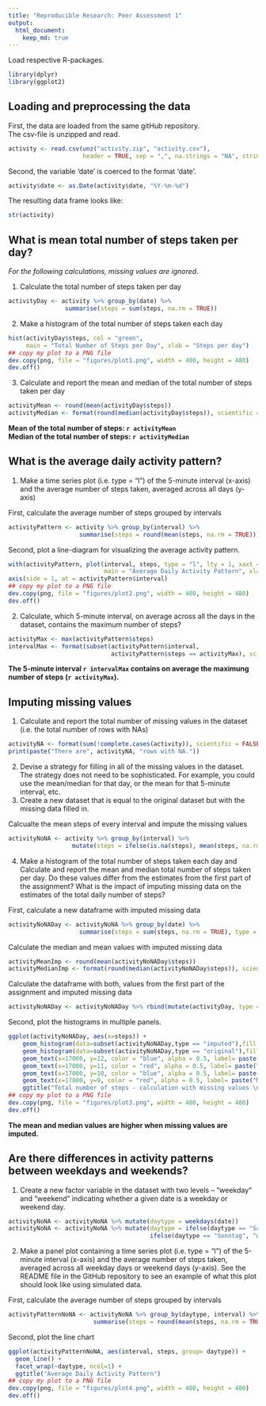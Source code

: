 ```yaml
---
title: "Reproducible Research: Peer Assessment 1"
output: 
  html_document:
    keep_md: true
---
```


Load respective R-packages.

```r
library(dplyr)
library(ggplot2)
```

## Loading and preprocessing the data
First, the data are loaded from the same gitHub repository.  
The csv-file is unzipped and read.
```r
activity <- read.csv(unz("activity.zip", "activity.csv"), 
                     header = TRUE, sep = ",", na.strings = "NA", stringsAsFactors = FALSE)
```

Second, the variable 'date' is coerced to the format 'date'.
```r
activity$date <- as.Date(activity$date, "%Y-%m-%d")
```
The resulting data frame looks like:
```r
str(activity)
```

## What is mean total number of steps taken per day?
*For the following calculations, missing values are ignored.*  

1. Calculate the total number of steps taken per day
```r
activityDay <- activity %>% group_by(date) %>% 
                summarise(steps = sum(steps, na.rm = TRUE))
```

2. Make a histogram of the total number of steps taken each day
```r
hist(activityDay$steps, col = "green", 
     main = "Total Number of Steps per Day", xlab = "Steps per day")
## copy my plot to a PNG file
dev.copy(png, file = "figures/plot1.png", width = 480, height = 480)
dev.off()
```

3. Calculate and report the mean and median of the total number of steps taken per day
```r
activityMean <- round(mean(activityDay$steps))
activityMedian <- format(round(median(activityDay$steps)), scientific = FALSE)
```
  
  
**Mean of the total number of steps: `r activityMean`**  
**Median of the total number of steps: `r activityMedian`**  
  
  
## What is the average daily activity pattern?

1. Make a time series plot (i.e. type = "l") of the 5-minute interval (x-axis) and the average number of steps taken, averaged across all days (y-axis)  

First, calculate the average number of steps grouped by intervals  
```r
activityPattern <- activity %>% group_by(interval) %>% 
                    summarise(steps = round(mean(steps, na.rm = TRUE)))
```

Second, plot a line-diagram for visualizing the average activity pattern.  
```r
with(activityPattern, plot(interval, steps, type = "l", lty = 1, xaxt = "n", 
                           main = "Average Daily Activity Pattern", xlab = "Daytime", ylab = "Number of Steps"))
axis(side = 1, at = activityPattern$interval)
## copy my plot to a PNG file
dev.copy(png, file = "figures/plot2.png", width = 480, height = 480)
dev.off()
```

2. Calculate, which 5-minute interval, on average across all the days in the dataset, contains the maximum number of steps?  


```r
activityMax <- max(activityPattern$steps)
intervalMax <- format(subset(activityPattern$interval, 
                             activityPattern$steps == activityMax), scientific = FALSE)
```
  
    
**The 5-minute interval `r intervalMax` contains on average the maximung number of steps (`r activityMax`).**  
  
    
## Imputing missing values
1. Calculate and report the total number of missing values in the dataset (i.e. the total number of rows with NAs)  

```r
activityNA <- format(sum(!complete.cases(activity)), scientific = FALSE)
print(paste("There are", activityNA, "rows with NA."))
```

2. Devise a strategy for filling in all of the missing values in the dataset. The strategy does not need to be sophisticated. For example, you could use the mean/median for that day, or the mean for that 5-minute interval, etc.  
3. Create a new dataset that is equal to the original dataset but with the missing data filled in.

Calcualte the mean steps of every interval and impute the missing values  

```r
activityNoNA <- activity %>% group_by(interval) %>% 
                  mutate(steps = ifelse(is.na(steps), mean(steps, na.rm = TRUE), steps))
```

4. Make a histogram of the total number of steps taken each day and Calculate and report the mean and median total number of steps taken per day. Do these values differ from the estimates from the first part of the assignment? What is the impact of imputing missing data on the estimates of the total daily number of steps?  

First, calculate a new dataframe with imputed missing data
```r
activityNoNADay <- activityNoNA %>% group_by(date) %>% 
                    summarise(steps = sum(steps, na.rm = TRUE), type = c("imputed"))
```
 
Calculate the median and mean values with imputed missing data  
```r
activityMeanImp <- round(mean(activityNoNADay$steps))
activityMedianImp <- format(round(median(activityNoNADay$steps)), scientific = FALSE)
```

Calculate the dataframe with both, values from the first part of the assignment and imputed missing data
```r
activityNoNADay <- activityNoNADay %>% rbind(mutate(activityDay, type = "original"))
```

Second, plot the histograms in multiple panels.
```r
ggplot(activityNoNADay, aes(x=steps)) + 
    geom_histogram(data=subset(activityNoNADay,type == "imputed"),fill = "red", alpha = 0.5) +
    geom_histogram(data=subset(activityNoNADay,type == "original"),fill = "blue", alpha = 0.5) +
    geom_text(x=17000, y=12, color = "blue", alpha = 0.5, label= paste("Mean (original) =", activityMean)) +
    geom_text(x=17000, y=11, color = "red", alpha = 0.5, label= paste("Mean (imputed) =", activityMeanImp)) +
    geom_text(x=17000, y=10, color = "blue", alpha = 0.5, label= paste("Median (original) =", activityMedian)) +
    geom_text(x=17000, y=9, color = "red", alpha = 0.5, label= paste("Median (imputed) =", activityMedianImp)) +
    ggtitle("Total number of steps - calculation with missing values \n compared to calculation with imputed missing data")
## copy my plot to a PNG file
dev.copy(png, file = "figures/plot3.png", width = 480, height = 480)
dev.off()
```

**The mean and median values are higher when missing values are imputed.**  


## Are there differences in activity patterns between weekdays and weekends?

1. Create a new factor variable in the dataset with two levels – “weekday” and “weekend” indicating whether a given date is a weekday or weekend day.  
```r
activityNoNA <- activityNoNA %>% mutate(daytype = weekdays(date))
activityNoNA <- activityNoNA %>% mutate(daytype = ifelse(daytype == "Samstag", "weekend",
                                        ifelse(daytype == "Sonntag", "weekend", "weekday")))
```
2. Make a panel plot containing a time series plot (i.e. type = "l") of the 5-minute interval (x-axis) and the average number of steps taken, averaged across all weekday days or weekend days (y-axis). See the README file in the GitHub repository to see an example of what this plot should look like using simulated data.  

First, calculate the average number of steps grouped by intervals  
```r
activityPatternNoNA <- activityNoNA %>% group_by(daytype, interval) %>% 
                        summarise(steps = round(mean(steps, na.rm = TRUE)))
```
Second, plot the line chart  
```r
ggplot(activityPatternNoNA, aes(interval, steps, group= daytype)) + 
  geom_line() + 
  facet_wrap(~daytype, ncol=1) +
  ggtitle("Average Daily Activity Pattern") 
## copy my plot to a PNG file
dev.copy(png, file = "figures/plot4.png", width = 480, height = 480)
dev.off()
```